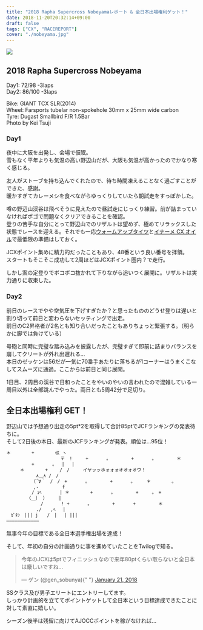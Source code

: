 ---
title: "2018 Rapha Supercross Nobeyamaレポート & 全日本出場権利ゲット！"
date: 2018-11-20T20:32:14+09:00
draft: false
tags: ["CX", "RACEREPORT"]
cover: "./nobeyama.jpg"
---

![ ](./nobeyama.jpg)

## 2018 Rapha Supercross Nobeyama

Day1: 72/98 -3laps  
Day2: 86/100 -3laps

Bike: GIANT TCX SLR(2014)  
Wheel: Farsports tubelar non-spokehole 30mm x 25mm wide carbon  
Tyre: Dugast Smallbird F/R 1.5Bar  
Photo by Kei Tsuji

### Day1

夜中に大阪を出発し、会場で仮眠。  
雪もなく平年よりも気温の高い野辺山だが、大阪も気温が高かったのでかなり寒く感じる。

友人がストーブを持ち込んでくれたので、待ち時間凍えることなく過ごすことができた、感謝。  
暖かすぎてカレーメシを食べながらゆっくりしていたら朝試走をすっぽかした。

噂の野辺山渓谷は飛べそうに見えたので昼試走にじっくり練習。前が詰まっていなければポゴで問題なくクリアできることを確認。  
登りの苦手な自分にとって野辺山でのリザルトは望めず、極めてリラックスした状態でレースを迎える。それでも一応[ウォームアップタイツ](https://rover.ebay.com/rover/1/711-53200-19255-0/1?ff3=4&toolid=11800&pub=5575336615&campid=5338191852&mpre=https%3A%2F%2Fwww.ebay.com%2Fitm%2F162244070914%3F_sp%3Dp2488211.m41214.l9765%26_trkparms%3Ditemid%253A162244070914)と[イナーメ CX オイル](https://amzn.to/2QSg0TY)で最低限の準備はしておく。

JCXポイント集めに精力的だったこともあり、48番という良い番号を拝領。  
スタートもそこそこ成功して2周ほどはJCXポイント圏内？で走行。

しかし案の定登りでボコボコ抜かれて下りながら追いつく展開に。リザルトは実力通りに収束した。

### Day2

前日のレースでやや空気圧を下げすぎたか？と思ったもののどうせ登りは遅いと割り切って前日と変わらないセッティングで出走。  
前日のC2昇格者が2名とも知り合いだったこともありちょっと緊張する。（明らかに脚では負けている）

号砲と同時に完璧な踏み込みを披露したが、完璧すぎて即前に詰まりバランスを崩してクリートが外れ出遅れる…  
本日のゼッケンは56だが一気に70番手あたりに落ちるが1コーナーはうまくこなしてスムーズに通過。ここからは前日と同じ展開。

1日目、2周目の渓谷で日和ったことをやいのやいの言われたので混雑している一周目以外は全部跳んでやった。両日とも5周42分で足切り。

## 全日本出場権利 GET！

野辺山では予想通り出走の5pt\*2を取得して合計85ptでJCFランキングの発表待ちに。  
そして2日後の本日、最新のJCFランキングが発表。順位は…95位！

```txt
＊　 　　　+　　 　　巛 ヽ
　　　　　　　　　　　　〒　!　　　+　　　　。　　　　　+　　　　。　　　　　＊　 　　　。
　 　　　　+　　　　。　 | 　|
　　　＊　 　　　+　　 /　/　　　イヤッッホォォォオオォオウ！
　　　　　　 ∧＿∧ /　/
　　　　　　（´∀｀　/　/　+　　　　。　　　　　+　　　　。　　　＊　 　　　。
　　　　　　,-　　　　　ｆ
　　　　　 / ｭﾍ　　　　| ＊　 　　　+　　　　。　　　　　+　　　。　+
　　　　　〈＿｝ ）　　　|
　　　　　　　 /　　　　! +　　　　。　　　　　+　　　　+　　　　　＊
　　　　　　 ./　　,ﾍ　 |
　ｶﾞﾀﾝ　||| j　　/　|　 | |||
――――――――――――
```

無事今年の目標である全日本選手権出場を達成！

そして、年初の自分の計画通りに事を進めていたことをTwilogで知る。

<blockquote class="twitter-tweet">
  <p lang="ja" dir="ltr">
    今年のJCXは5ptでフィニッシュなので来年80ptくらい取らないと全日本は厳しいですね…
  </p>
  &mdash; ゲン (@gen_sobunya){" "}
  <a href="https://twitter.com/gen_sobunya/status/955040608325808129?ref_src=twsrc%5Etfw">
    January 21, 2018
  </a>
</blockquote>

SSクラス及び男子エリートにエントリーしてます。  
しっかり計画的を立ててポイントゲットして全日本という目標達成できたことに対して素直に嬉しい。

シーズン後半は残留に向けてAJOCCポイントを稼がなければ…

<LinkBox isAmazonLink url="https://www.amazon.co.jp/dp/B019FM9MQ6/" />
